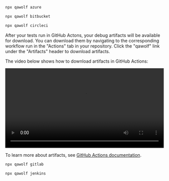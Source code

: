 
<CiTabs>
<TabItem value="azure">

```bash
npx qawolf azure
```

</TabItem>
<TabItem value="bitbucket">

```bash
npx qawolf bitbucket
```

</TabItem>
<TabItem value="circleci">

```bash
npx qawolf circleci
```

</TabItem>
<TabItem value="github">

After your tests run in GitHub Actons, your debug artifacts will be available for download. You can download them by navigating to the corresponding workflow run in the "Actions" tab in your repository. Click the "qawolf" link under the "Artifacts" header to download artifacts.

The video below shows how to download artifacts in GitHub Actions:

<video controls title="download artifacts in GitHub" width="100%">
  <source
    src="https://storage.googleapis.com/docs.qawolf.com/guides/github_artifacts.mov"
    type="video/mp4"
  />
</video>

To learn more about artifacts, see [GitHub Actions documentation](https://help.github.com/en/actions/automating-your-workflow-with-github-actions/persisting-workflow-data-using-artifacts).

</TabItem>
<TabItem value="gitlab">

```bash
npx qawolf gitlab
```

</TabItem>
<TabItem value="jenkins">

```bash
npx qawolf jenkins
```

</TabItem>
</CiTabs>
